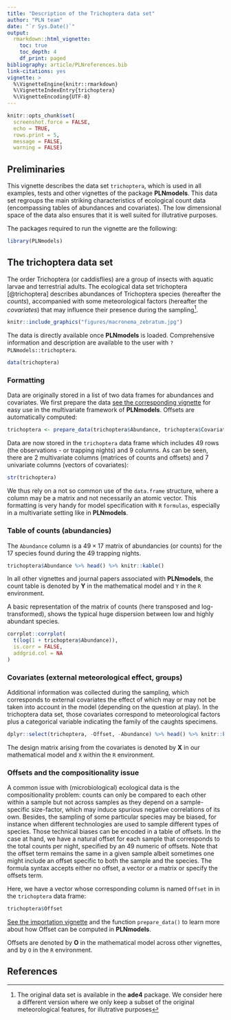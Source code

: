 ```yaml
---
title: "Description of the Trichoptera data set"
author: "PLN team"
date: "`r Sys.Date()`"
output: 
  rmarkdown::html_vignette:
    toc: true
    toc_depth: 4
    df_print: paged
bibliography: article/PLNreferences.bib
link-citations: yes
vignette: >
  %\VignetteEngine{knitr::rmarkdown}
  %\VignetteIndexEntry{trichoptera}
  %\VignetteEncoding{UTF-8}
---
```


```r
knitr::opts_chunk$set(
  screenshot.force = FALSE, 
  echo = TRUE,
  rows.print = 5,
  message = FALSE,
  warning = FALSE)
```

## Preliminaries

This vignette describes the data set `trichoptera`, which is used in all examples, tests and other vignettes of the package **PLNmodels**. This data set regroups the main striking characteristics of ecological count data (encompassing tables of abundances and covariates). The low dimensional space of the data also ensures that it is well suited for illutrative purposes. 

The packages required to run the vignette are the following:

```r
library(PLNmodels)
```

## The trichoptera data set 

The order Trichoptera (or caddisflies) are a group of insects with aquatic larvae and terrestrial adults. The ecological data set trichoptera [@trichoptera] describes abundances of Trichoptera species (hereafter the _counts_), accompanied with some meteorological factors (hereafter the _covariates_) that may influence their presence during the sampling^[The original data set is available in the **ade4** package. We consider here a different version where we only keep a subset of the original meteorological features, for illutrative purposes].

```r
knitr::include_graphics("figures/macronema_zebratum.jpg")
```

The data is directly available once **PLNmodels** is loaded. Comprehensive information and description are available to the user with `?PLNmodels::trichoptera`.

```r
data(trichoptera)
```

### Formatting

Data are originally stored in a list of two data frames for abundances and covariates. We first prepare the data [see the corresponding vignette](Import_data.html) for easy use in the multivariate framework of **PLNmodels**. Offsets are automatically computed:

```r
trichoptera <- prepare_data(trichoptera$Abundance, trichoptera$Covariate)
```

Data are now stored in the `trichoptera` data frame which includes 49 rows (the observations - or trapping nights) and 9 columns. As can be seen, there are 2 multivariate columns (matrices of counts and offsets) and 7 univariate columns (vectors of covariates):

```r
str(trichoptera)
```

We thus rely on a not so common use of the `data.frame` structure, where a column may be a matrix and not necessarily an atomic vector. This formatting is very handy for model specification with `R` `formulas`, especially in a multivariate setting like in **PLNmodels**.

### Table of counts (abundancies)

The `Abundance` column is a $49 \times 17$ matrix of abundancies (or counts) for the 17 species found during the 49 trapping nights.

```r
trichoptera$Abundance %>% head() %>% knitr::kable()
```

In all other vignettes and journal papers associated with **PLNmodels**, the count table is denoted by $\mathbf{Y}$ in the mathematical model and `Y` in the `R` environment.

A basic representation of the matrix of counts (here transposed and log-transformed), shows the typical huge dispersion between low and highly abundant species.

```r
corrplot::corrplot(
  t(log(1 + trichoptera$Abundance)),
  is.corr = FALSE,
  addgrid.col = NA
)
```

### Covariates (external meteorological effect, groups)

Additional information was collected during the sampling, which corresponds to external covariates the effect of which may or may not be taken into account in the model (depending on the question at play). In the trichoptera data set, those covariates correspond to meteorological factors plus a categorical variable indicating the family of the caughts specimens.

```r
dplyr::select(trichoptera, -Offset, -Abundance) %>% head() %>% knitr::kable()
```

The design matrix arising from the covariates is denoted by $\mathbf{X}$ in our mathematical model and `X` within the `R` environment.

<!-- A first glance at the pairs plot between the covariates shows no particular structure regarding the trichoptera groups. -->

<!-- ```{r pairs, fig.dim = c(7, 7), fig.cap ="Pairs plot of the covariates in the trichoptera data set"} -->
<!-- select(trichoptera, -Offset, -Abundance) %>%  -->
<!-- ggpairs(columns = 1:6, mapping = aes(colour = Group)) -->
<!-- ``` -->

### Offsets and the compositionality issue

A common issue with (microbiological) ecological data is the compositionality problem: counts can only be compared to each other within a sample but not across samples as they depend on a sample-specific size-factor, which may induce spurious negative correlations of its own. Besides, the sampling of some particular species may be biased, for instance when different technologies are used to sample different types of species. Those technical biases can be encoded in a table of offsets. In the case at hand, we have a natural offset for each sample that corresponds to the total counts per night, specified by an $49$ numeric of offsets. Note that the offset term remains the same in a given sample albeit sometimes one might include an offset specific to both the sample and the species. The formula syntax accepts either no offset, a vector or a matrix or specify the offsets term. 

Here, we have a vector whose corresponding column is named `Offset` in in the `trichoptera` data frame:

```r
trichoptera$Offset
```

[See the importation vignette](Import_data.html) and the function `prepare_data()` to learn more about how Offset can be computed in **PLNmodels**.

Offsets are denoted by $\mathbf{O}$ in the mathematical model across other vignettes, and by `O` in the `R` environment.

## References
